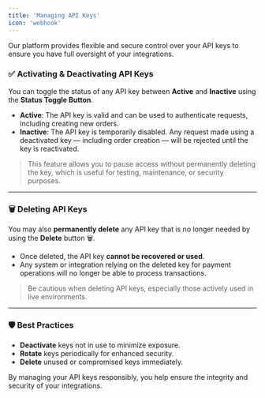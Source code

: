 ```yaml
---
title: 'Managing API Keys'
icon: 'webhook'
---
```



Our platform provides flexible and secure control over your API keys to ensure you have full oversight of your integrations.

### ✅ Activating & Deactivating API Keys

You can toggle the status of any API key between **Active** and **Inactive** using the **Status Toggle Button**.

- **Active**: The API key is valid and can be used to authenticate requests, including creating new orders.
- **Inactive**: The API key is temporarily disabled. Any request made using a deactivated key — including order creation — will be rejected until the key is reactivated.

> This feature allows you to pause access without permanently deleting the key, which is useful for testing, maintenance, or security purposes.

---

### 🗑️ Deleting API Keys

You may also **permanently delete** any API key that is no longer needed by using the **Delete** button 🗑️.

- Once deleted, the API key **cannot be recovered or used**.
- Any system or integration relying on the deleted key for payment operations will no longer be able to process transactions.

> Be cautious when deleting API keys, especially those actively used in live environments.

---

### 🛡️ Best Practices

- **Deactivate** keys not in use to minimize exposure.
- **Rotate** keys periodically for enhanced security.
- **Delete** unused or compromised keys immediately.

By managing your API keys responsibly, you help ensure the integrity and security of your integrations.
